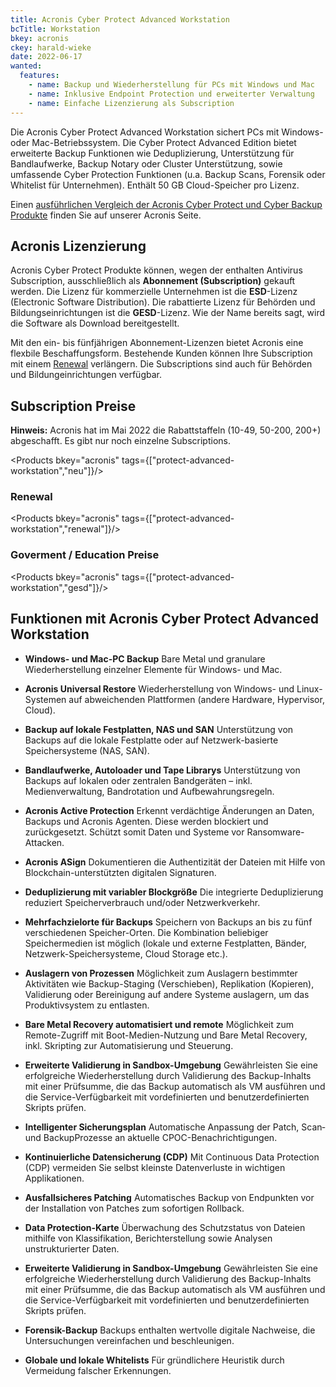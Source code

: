 ```yaml
---
title: Acronis Cyber Protect Advanced Workstation
bcTitle: Workstation
bkey: acronis
ckey: harald-wieke
date: 2022-06-17
wanted:
  features:
    - name: Backup und Wiederherstellung für PCs mit Windows und Mac
    - name: Inklusive Endpoint Protection und erweiterter Verwaltung
    - name: Einfache Lizenzierung als Subscription
---
```




<Intro>

  Die Acronis Cyber Protect  Advanced Workstation sichert PCs mit Windows- oder Mac-Betriebssystem. Die Cyber Protect Advanced Edition bietet erweiterte Backup Funktionen wie Deduplizierung, Unterstützung für Bandlaufwerke, Backup Notary oder Cluster Unterstützung, sowie umfassende Cyber Protection Funktionen (u.a. Backup Scans, Forensik oder Whitelist für Unternehmen). Enthält 50 GB Cloud-Speicher pro Lizenz.

  Einen [ausführlichen Vergleich der Acronis Cyber Protect und Cyber Backup Produkte](/hersteller/acronis/#vergleich-der-acronis-cyber-protect-editionen) finden Sie auf unserer Acronis Seite.


</Intro>

<TOC />



## Acronis Lizenzierung

  Acronis Cyber Protect Produkte können, wegen der enthalten Antivirus Subscription, ausschließlich als **Abonnement (Subscription)** gekauft werden. Die Lizenz für kommerzielle Unternehmen ist die **ESD**-Lizenz (Electronic Software Distribution). Die rabattierte Lizenz für Behörden und Bildungseinrichtungen ist die **GESD**-Lizenz. Wie der Name bereits sagt, wird die Software als Download bereitgestellt.

  Mit den ein- bis fünfjährigen Abonnement-Lizenzen bietet Acronis eine flexbile Beschaffungsform. Bestehende Kunden können Ihre Subscription mit einem [Renewal](#renewal) verlängern. Die Subscriptions sind auch für Behörden und Bildungeinrichtungen verfügbar.


## Subscription Preise

<Info>

**Hinweis:** Acronis hat im Mai 2022 die Rabattstaffeln (10-49, 50-200, 200+) abgeschafft. Es gibt nur noch einzelne Subscriptions.

</Info>

<Products bkey="acronis" tags={["protect-advanced-workstation","neu"]}/>


### Renewal

<Products bkey="acronis" tags={["protect-advanced-workstation","renewal"]}/>


### Goverment / Education Preise

<Products bkey="acronis" tags={["protect-advanced-workstation","gesd"]}/>



## Funktionen mit Acronis Cyber Protect  Advanced Workstation

 - **Windows- und Mac-PC Backup** Bare Metal und granulare Wiederherstellung einzelner Elemente für Windows- und Mac.

 - **Acronis Universal Restore** Wiederherstellung von Windows- und Linux-Systemen auf abweichenden Plattformen (andere Hardware, Hypervisor, Cloud).

 - **Backup auf lokale Festplatten, NAS und SAN** Unterstützung von Backups auf die lokale Festplatte oder auf Netzwerk-basierte Speichersysteme (NAS, SAN).

 - **Bandlaufwerke, Autoloader und Tape Librarys** Unterstützung von Backups auf lokalen oder zentralen Bandgeräten – inkl. Medienverwaltung, Bandrotation und Aufbewahrungsregeln.

 - **Acronis Active Protection** Erkennt verdächtige Änderungen an Daten, Backups und Acronis Agenten. Diese werden blockiert und zurückgesetzt. Schützt somit Daten und Systeme vor Ransomware-Attacken.

 - **Acronis ASign** Dokumentieren die Authentizität der Dateien mit Hilfe von Blockchain-unterstützten digitalen Signaturen.

 - **Deduplizierung mit variabler Blockgröße** Die integrierte Deduplizierung reduziert Speicherverbrauch und/oder Netzwerkverkehr.

 - **Mehrfachzielorte für Backups** Speichern von Backups an bis zu fünf verschiedenen Speicher-Orten. Die Kombination beliebiger Speichermedien ist möglich (lokale und externe Festplatten, Bänder, Netzwerk-Speichersysteme, Cloud Storage etc.).

 - **Auslagern von Prozessen** Möglichkeit zum Auslagern bestimmter Aktivitäten wie Backup-Staging (Verschieben), Replikation (Kopieren), Validierung oder Bereinigung auf andere Systeme auslagern, um das Produktivsystem zu entlasten.

 - **Bare Metal Recovery automatisiert und remote** Möglichkeit zum Remote-Zugriff mit Boot-Medien-Nutzung und Bare Metal Recovery, inkl. Skripting zur Automatisierung und Steuerung.

 - **Erweiterte Validierung in Sandbox-Umgebung** Gewährleisten Sie eine erfolgreiche Wiederherstellung durch Validierung des Backup-Inhalts mit einer Prüfsumme, die das Backup automatisch als VM ausführen und die Service-Verfügbarkeit mit vordefinierten und benutzerdefinierten Skripts prüfen.

 - **Intelligenter Sicherungsplan** Automatische Anpassung der Patch­, Scan­ und Backup­Prozesse an aktuelle CPOC-Benachrichtigungen.

 - **Kontinuierliche Datensicherung (CDP)** Mit Continuous Data Protection (CDP) vermeiden Sie selbst kleinste Datenverluste in wichtigen Applikationen.

 - **Ausfallsicheres Patching** Automatisches Backup von Endpunkten vor der Installation von Patches zum sofortigen Rollback.

 - **Data Protection-Karte** Überwachung des Schutzstatus von Dateien mithilfe von Klassifikation, Berichterstellung sowie Analysen unstrukturierter Daten.

 - **Erweiterte Validierung in Sandbox-Umgebung** Gewährleisten Sie eine erfolgreiche Wiederherstellung durch Validierung des Backup-Inhalts mit einer Prüfsumme, die das Backup automatisch als VM ausführen und die Service-Verfügbarkeit mit vordefinierten und benutzerdefinierten Skripts prüfen.

 - **Forensik-Backup** Backups enthalten wertvolle digitale Nachweise, die Untersuchungen vereinfachen und beschleunigen.

 - **Globale und lokale Whitelists** Für gründlichere Heuristik durch Vermeidung falscher Erkennungen.
